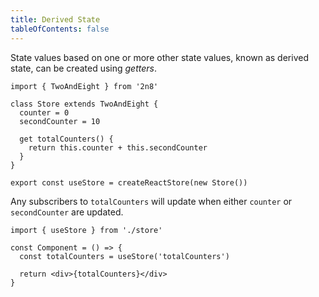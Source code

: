 ```yaml
---
title: Derived State
tableOfContents: false
---
```


State values based on one or more other state values, known as derived state,
can be created using _getters_.

```tsx title="store.ts"
import { TwoAndEight } from '2n8'

class Store extends TwoAndEight {
  counter = 0
  secondCounter = 10

  get totalCounters() {
    return this.counter + this.secondCounter
  }
}

export const useStore = createReactStore(new Store())
```

Any subscribers to `totalCounters` will update when either `counter` or
`secondCounter` are updated.

```tsx title="Component.tsx"
import { useStore } from './store'

const Component = () => {
  const totalCounters = useStore('totalCounters')

  return <div>{totalCounters}</div>
}
```
